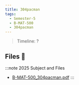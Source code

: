 ```yaml
---
title: 304pacman
tags:
  - Semester-5
  - B-MAT-500
  - 304pacman
---
```

> Timeline: ?


## Files 📂

:::note 2025 Subject and Files
- [B-MAT-500_304pacman.pdf](https://github.com/Studio-17/Epitech-Subjects/raw/main/Semester-5/B-MAT-500/304pacman/B-MAT-500_304pacman.pdf)
:::

